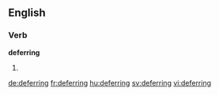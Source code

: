 ==English==
===Verb===
'''deferring'''
#{{present participle of|defer}}

[[de:deferring]]
[[fr:deferring]]
[[hu:deferring]]
[[sv:deferring]]
[[vi:deferring]]